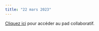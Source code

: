 ```yaml
---
title: "22 mars 2023"
---
```


::: {.callout-note}

[Cliquez ici](https://demo.hedgedoc.org/cJa-bSHJRje_P09K1o_Vlw#) pour accéder au pad collaboratif.

:::
